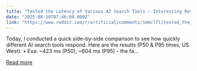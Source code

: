 ```yaml
---
title: "Tested the Latency of Various AI Search Tools — Interesting Results"
date: "2025-08-10T07:46:00.000Z"
link: "https://www.reddit.com/r/artificial/comments/1mmclfl/tested_the_latency_of_various_ai_search_tools/"
---
```


Today, I conducted a quick side-by-side comparison to see how quickly different AI search tools respond. Here are the results (P50 & P95 times, US West): 
 • Exa: ~423 ms (P50), ~604 ms (P95) - the fa...

[Read more](https://www.reddit.com/r/artificial/comments/1mmclfl/tested_the_latency_of_various_ai_search_tools/)
